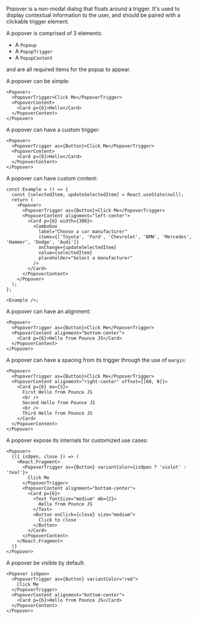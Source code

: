 Popover is a non-modal dialog that floats around a trigger. It's used to display contextual information to the user, and should be paired with a clickable trigger element.

A popover is comprised of 3 elements:

- A `Popoup`
- A `PopupTrigger`
- A `PopupContent`

and are all required items for the popup to appear.

A popover can be simple:

```tsx
<Popover>
  <PopoverTrigger>Click Me</PopoverTrigger>
  <PopoverContent>
    <Card p={6}>Hello</Card>
  </PopoverContent>
</Popover>
```

A popover can have a custom trigger:

```tsx
<Popover>
  <PopoverTrigger as={Button}>Click Me</PopoverTrigger>
  <PopoverContent>
    <Card p={6}>Hello</Card>
  </PopoverContent>
</Popover>
```

A popover can have custom content:

```tsx
const Example = () => {
  const [selectedItem, updateSelectedItem] = React.useState(null);
  return (
    <Popover>
      <PopoverTrigger as={Button}>Click Me</PopoverTrigger>
      <PopoverContent alignment="left-center">
        <Card p={6} width={300}>
          <Combobox
            label="Choose a car manufacturer"
            items={['Toyota', 'Ford', 'Chevrolet', 'BMW', 'Mercedes', 'Hammer', 'Dodge', 'Audi']}
            onChange={updateSelectedItem}
            value={selectedItem}
            placeholder="Select a manufacturer"
          />
        </Card>
      </PopoverContent>
    </Popover>
  );
};

<Example />;
```

A popover can have an alignment:

```tsx
<Popover>
  <PopoverTrigger as={Button}>Click Me</PopoverTrigger>
  <PopoverContent alignment="bottom-center">
    <Card p={6}>Hello from Pounce JS</Card>
  </PopoverContent>
</Popover>
```

A popover can have a spacing from its trigger through the use of `margin`:

```tsx
<Popover>
  <PopoverTrigger as={Button}>Click Me</PopoverTrigger>
  <PopoverContent alignment="right-center" offset={[60, 0]}>
    <Card p={6} mx={5}>
      First Hello from Pounce JS
      <br />
      Second Hello from Pounce JS
      <br />
      Third Hello from Pounce JS
    </Card>
  </PopoverContent>
</Popover>
```

A popover expose its internals for customized use cases:

```tsx
<Popover>
  {({ isOpen, close }) => (
    <React.Fragment>
      <PopoverTrigger as={Button} variantColor={isOpen ? 'violet' : 'teal'}>
        Click Me
      </PopoverTrigger>
      <PopoverContent alignment="bottom-center">
        <Card p={6}>
          <Text fontSize="medium" mb={2}>
            Hello from Pounce JS
          </Text>
          <Button onClick={close} size="medium">
            Click to close
          </Button>
        </Card>
      </PopoverContent>
    </React.Fragment>
  )}
</Popover>
```

A popover be visible by default:

```tsx
<Popover isOpen>
  <PopoverTrigger as={Button} variantColor="red">
    Click Me
  </PopoverTrigger>
  <PopoverContent alignment="bottom-center">
    <Card p={6}>Hello from Pounce JS</Card>
  </PopoverContent>
</Popover>
```
